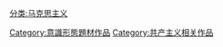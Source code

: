 [[分类:马克思主义|分类:马克思主义]]
[[Category:意識形態題材作品|Category:意識形態題材作品]]
[[Category:共产主义相关作品|Category:共产主义相关作品]]